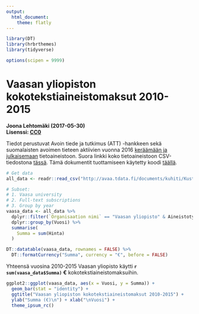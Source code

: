 ```yaml
---
output: 
  html_document: 
    theme: flatly
---
```

```r
library(DT)
library(hrbrthemes)
library(tidyverse)

options(scipen = 9999)
```

# Vaasan yliopiston kokotekstiaineistomaksut 2010-2015

**Joona Lehtomäki (2017-05-30)**  
**Lisenssi: [CC0](https://creativecommons.org/publicdomain/zero/1.0/)**  

Tiedot perustuvat Avoin tiede ja tutkimus (ATT) -hankkeen sekä suomalaisten avoimen tieteen aktiivien vuonna 2016 [keräämään ja julkaisemaan](http://avointiede.fi/kustantajahintatietoja) tietoaineistoon. Suora linkki koko tietoaineistoon CSV-tiedostona [tässä](http://avaa.tdata.fi/documents/kuhiti/Kustantajahintatiedot_Koko_Aineisto.csv). Tämä dokumentit tuottamiseen käytetty koodi [täällä](https://github.com/jlehtoma/kustantaja_maksut_vaasa).

```r
# Get data
all_data <- readr::read_csv("http://avaa.tdata.fi/documents/kuhiti/Kustantajahintatiedot_Koko_Aineisto.csv")
```

```r
# Subset:
# 1. Vaasa university
# 2. Full-text subscriptions
# 3. Group by year
vaasa_data <- all_data %>% 
  dplyr::filter(`Organisaation nimi` == "Vaasan yliopisto" & Aineistotyyppi == "Kokotekstiaineisto") %>% 
  dplyr::group_by(Vuosi) %>% 
  summarise(
    Summa = sum(Hinta)
  )
```

```r

DT::datatable(vaasa_data, rownames = FALSE) %>% 
  DT::formatCurrency("Summa", currency = "€", before = FALSE)

```

Yhteensä vuosina 2010-2015 Vaasan yliopisto käytti **`r sum(vaasa_data$Summa)` €** kokotekstiaineistomaksuihin.

```r

ggplot2::ggplot(vaasa_data, aes(x = Vuosi, y = Summa)) + 
  geom_bar(stat = "identity") +
  ggtitle("Vaasan yliopiston kokotekstiaineistomaksut 2010-2015") + 
  ylab("Summa (€)\n") + xlab("\nVuosi") +
  theme_ipsum_rc()
```

